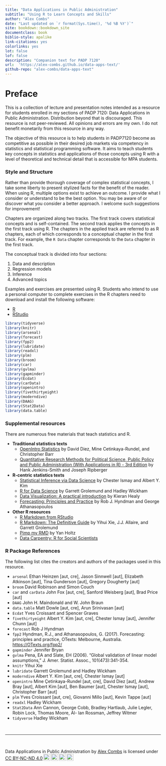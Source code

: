 ```yaml
--- 
title: "Data Applications in Public Administration"
subtitle: "Using R to Learn Concepts and Skills"
author: "Alex Combs"
date: "Last updated on `r format(Sys.time(), '%d %B %Y')`"
site: bookdown::bookdown_site
documentclass: book
biblio-style: apalike
link-citations: yes
colorlinks: yes
lot: false
lof: false
description: "Companion text for PADP 7120"
url:  'https://alex-combs.github.io/data-apps-text/'
github-repo: "alex-combs/data-apps-text"
---
```


# Preface {-}

This is a collection of lecture and presentation notes intended as a resource for students enrolled in my sections of PADP 7120: Data Applications in Public Administration. Distribution beyond that is discouraged. This resource is not peer-reviewed. All opinions and errors are my own. I do not benefit monetarily from this resource in any way.

The objective of this resource is to help students in PADP7120 become as competitive as possible in their desired job markets via competency in statistics and statistical programming software. It aims to teach students key concepts in statistics and applications of those concepts using R with a level of theoretical and technical detail that is accessible for MPA students.

### Style and Structure {-}

Rather than provide thorough coverage of complex statistical concepts, I take some liberty to present stylized facts for the benefit of the reader. When using R, multiple options exist to achieve an outcome. I provide what I consider or understand to be the best option. You may be aware of or discover what you consider a better approach. I welcome such suggestions for improvement!

Chapters are organized along two tracks. The first track covers statistical concepts and is self-contained. The second track applies the concepts in the first track using R. The chapters in the applied track are referred to as R chapters, each of which corresponds to a conceptual chapter in the first track. For example, the `R Data` chapter corresponds to the `Data` chapter in the first track.

The conceptual track is divided into four sections:

1. Data and description
2. Regression models
3. Inference
4. Advanced topics

Examples and exercises are presented using R. Students who intend to use a personal computer to complete exercises in the R chapters need to download and install the following software:

- [R](https://cloud.r-project.org)
- [RStudio](https://rstudio.com/products/rstudio/download/)

```r
library(tidyverse)
library(knitr)
library(arsenal)
library(forecast)
library(fpp2)
library(lubridate)
library(readxl)
library(plm)
library(broom)
library(car)
library(gvlma)
library(gapminder)
library(Ecdat)
library(carData)
library(openintro)
library(fivethirtyeight)
library(moderndive)
library(DAAG)
library(Stat2Data)
library(data.table)
```

### Supplemental resources {-}

There are numerous free materials that teach statistics and R.

- **Traditional statistics texts**
  - [OpenIntro Statistics](https://www.openintro.org/book/os/) by David Diez, Mine Cetinkaya-Rundel, and Christopher Barr
  - [Quantitative Research Methods for Political Science, Public Policy and Public Administration (With Applications in R) - 3rd Edition](https://open.umn.edu/opentextbooks/textbooks/quantitative-research-methods-for-political-science-public-policy-and-public-administration-with-applications-in-r-3rd-edition) by Hank Jenkins-Smith and Joseph Ripberger
  
- **R-centric statistics texts**
  - [Statistical Inference via Data Science](https://moderndive.com/index.html) by Chester Ismay and Albert Y. Kim
  - [R for Data Science](https://r4ds.had.co.nz) by Garrett Grolemund and Hadley Wickham
  - [Data Visualization: A practical introduction](https://socviz.co/index.html#preface) by Kieran Healy
  - [Forecasting: Principles and Practice](https://otexts.com/fpp2/) by Rob J. Hyndman and George Athanasopoulos
  
- **Other R resources**
  - [R Markdown from RStudio](https://rmarkdown.rstudio.com/lesson-1.html)
  - [R Markdown: The Definitive Guide](https://bookdown.org/yihui/rmarkdown/) by Yihui Xie, J.J. Allaire, and Garrett Grolemund
  - [Pimp my RMD](https://holtzy.github.io/Pimp-my-rmd/#text_formating) by Yan Holtz
  - [Data Carpentry: R for Social Scientists](https://datacarpentry.org/r-socialsci/)

### R Package References {-}

The following list cites the creators and authors of the packages used in this resource.

- `arsenal` Ethan Heinzen [aut, cre], Jason Sinnwell [aut], Elizabeth Atkinson [aut], Tina Gunderson [aut], Gregory Dougherty [aut]
- `broom` David Robinson and Simon Couch
- `car` and `carData` John Fox [aut, cre], Sanford Weisberg [aut], Brad Price [aut]
- `DAAG` John H. Maindonald and W. John Braun
- `data.table` Matt Dowle [aut, cre], Arun Srinivasan [aut]
- `Ecdat` Yves Croissant and Spencer Graves
- `fivethirtyeight` Albert Y. Kim [aut, cre], Chester Ismay [aut], Jennifer Chunn [aut]
- `forecast` Rob J Hyndman
- `fpp2` Hyndman, R.J., and Athanasopoulos, G. (2017). Forecasting: principles and practice, OTexts: Melbourne, Australia. [https://OTexts.org/fpp2/](https://OTexts.org/fpp2/)
- `gapminder` Jennifer Bryan
- `gvlma` Pena, EA and Slate, EH (2006). “Global validation of linear model assumptions,” J.\ Amer.\ Statist.\ Assoc., 101(473):341-354.
- `knitr` Yihui Xie
- `lubridate` Garrett Grolemund and Hadley Wickham
- `moderndive` Albert Y. Kim [aut, cre], Chester Ismay [aut]
- `openintro` Mine Çetinkaya-Rundel [aut, cre], David Diez [aut], Andrew Bray [aut], Albert Kim [aut], Ben Baumer [aut], Chester Ismay [aut], Christopher Barr [aut]
- `plm` Yves Croissant [aut, cre], Giovanni Millo [aut], Kevin Tappe [aut]
- `readxl` Hadley Wickham
- `Stat2Data` Ann Cannon, George Cobb, Bradley Hartlaub, Julie Legler, Robin Lock, Thomas Moore, Al- lan Rossman, Jeffrey Witmer
- `tidyverse` Hadley Wickham

<br>

***

<br>

<p xmlns:dct="http://purl.org/dc/terms/" xmlns:cc="http://creativecommons.org/ns#" class="license-text"><span rel="dct:title">Data Applications in Public Administration</span> by <a rel="cc:attributionURL dct:creator" property="cc:attributionName" href="https://alex-combs.github.io/web-work/index.html">Alex Combs</a> is licensed under <a rel="license" href="https://creativecommons.org/licenses/by-nc-nd/4.0">CC BY-NC-ND 4.0<img style="height:22px!important;margin-left:3px;vertical-align:text-bottom;" src="https://mirrors.creativecommons.org/presskit/icons/cc.svg?ref=chooser-v1" /><img style="height:22px!important;margin-left:3px;vertical-align:text-bottom;" src="https://mirrors.creativecommons.org/presskit/icons/by.svg?ref=chooser-v1" /><img style="height:22px!important;margin-left:3px;vertical-align:text-bottom;" src="https://mirrors.creativecommons.org/presskit/icons/nc.svg?ref=chooser-v1" /><img style="height:22px!important;margin-left:3px;vertical-align:text-bottom;" src="https://mirrors.creativecommons.org/presskit/icons/nd.svg?ref=chooser-v1" /></a></p>